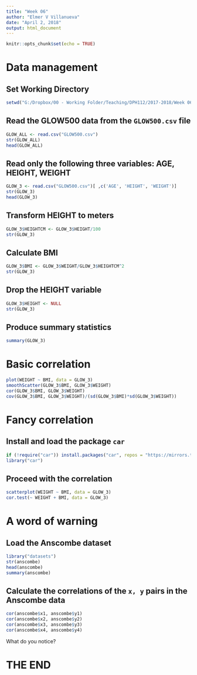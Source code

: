 ```yaml
---
title: "Week 06"
author: "Elmer V Villanueva"
date: "April 2, 2018"
output: html_document
---
```


```r
knitr::opts_chunk$set(echo = TRUE)
```

# Data management
## Set Working Directory
```r
setwd("G:/Dropbox/00 - Working Folder/Teaching/DPH112/2017-2018/Week 06")
```

## Read the GLOW500 data from the `GLOW500.csv` file
```r
GLOW_ALL <- read.csv("GLOW500.csv")
str(GLOW_ALL)
head(GLOW_ALL)
```

## Read only the following three variables: AGE, HEIGHT, WEIGHT
```r
GLOW_3 <- read.csv("GLOW500.csv")[ ,c('AGE', 'HEIGHT', 'WEIGHT')]
str(GLOW_3)
head(GLOW_3)
```

## Transform HEIGHT to meters
```r
GLOW_3$HEIGHTCM <- GLOW_3$HEIGHT/100
str(GLOW_3)
```

## Calculate BMI
```r
GLOW_3$BMI <- GLOW_3$WEIGHT/GLOW_3$HEIGHTCM^2
str(GLOW_3)
```

## Drop the HEIGHT variable
```r
GLOW_3$HEIGHT <- NULL
str(GLOW_3)
```

## Produce summary statistics
```r
summary(GLOW_3)
```

# Basic correlation
```r
plot(WEIGHT ~ BMI, data = GLOW_3)
smoothScatter(GLOW_3$BMI, GLOW_3$WEIGHT)
cor(GLOW_3$BMI, GLOW_3$WEIGHT)
cov(GLOW_3$BMI, GLOW_3$WEIGHT)/(sd(GLOW_3$BMI)*sd(GLOW_3$WEIGHT))
```

# Fancy correlation
## Install and load the package `car`
```r
if (!require("car")) install.packages("car", repos = "https://mirrors.tuna.tsinghua.edu.cn/CRAN/")
library("car")
```

## Proceed with the correlation
```r
scatterplot(WEIGHT ~ BMI, data = GLOW_3)
cor.test(~ WEIGHT + BMI, data = GLOW_3)
```

# A word of warning
## Load the Anscombe dataset
```r
library("datasets")
str(anscombe)
head(anscombe)
summary(anscombe)
```

## Calculate the correlations of the `x, y` pairs in the Anscombe data
```r
cor(anscombe$x1, anscombe$y1)
cor(anscombe$x2, anscombe$y2)
cor(anscombe$x3, anscombe$y3)
cor(anscombe$x4, anscombe$y4)
```

What do you notice?

# THE END
